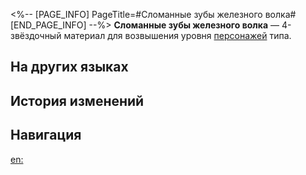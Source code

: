 <%-- [PAGE_INFO]
PageTitle=#Сломанные зубы железного волка#
[END_PAGE_INFO] --%>
{{Предмет Инфобокс
|id          = 110401
|Изображение = Предмет Сломанные зубы железного волка.png
|Тип         = Материал возвышения персонажа
|Инвентарь   = Материалы улучшения
|Редкость    = 4
|Эффект      = 
|Описание    = Фрагменты зубьев пилы, оставленные автоматонами. Можно использовать для возвышения физических персонажей.
|Источник1   = [[Застойная тень: Форма шипа]]
|Источник2   = [[Универсальная машина для синтеза: Обмен материалов]]
}}
{{Описание|Говорят, что методы плавки Архитекторов позволили им сделать бензопилы достаточно прочными, чтобы раскалывать гигантские валуны. Такие приёмы давно ушли в историю.<br /><br />''«Босс Сварог говорит, что его лезвие такое тонкое, что может прорезать щель между молекулами... А что такое молекулы?»''}}
'''Сломанные зубы железного волка''' — 4-звёздочный материал для возвышения уровня [[Персонажи|персонажей]] {{undefined|}} типа.

==На других языках==
{{На других языках
|en   = Broken Teeth of Iron Wolf
|zhs  = 铁狼碎齿
|zht  = 鐵狼碎齒
|ja   = 鉄狼の砕けた刃
|ko   = 강철 늑대의 깨진 이빨
|es   = Dientes rotos del huargo férreo
|fr   = Dents brisées du loup de fer
|ru   = Сломанные зубы железного волка
|th   = Broken Teeth of Iron Wolf
|vi   = Răng Cưa Sói Sắt
|de   = Gebrochene Zähne des Eisernen Wolfs
|id   = Broken Teeth of Iron Wolf
|pt   = Dentes Quebrados do Lobo de Ferro
}}

==История изменений==
{{История изменений|3.5}}

==Навигация==
{{Материалы улучшения Навбокс}}

[[en:]]